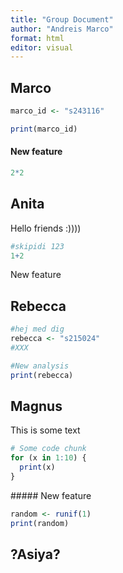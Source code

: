 ```yaml
---
title: "Group Document"
author: "Andreis Marco"
format: html
editor: visual
---
```


## Marco

```r
marco_id <- "s243116"
```

```r
print(marco_id)
```

#### New feature

```r
2*2
```

## Anita

Hello friends :))))

```r
#skipidi 123 
1+2
```

New feature

## Rebecca

```r
#hej med dig
rebecca <- "s215024"
#XXX

#New analysis
print(rebecca)

```

## Magnus

This is some text

```r
# Some code chunk 
for (x in 1:10) {
  print(x)
}
```

\##### New feature

```r
random <- runif(1)
print(random)
```

## ?Asiya?

